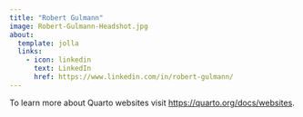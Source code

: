 ```yaml
---
title: "Robert Gulmann"
image: Robert-Gulmann-Headshot.jpg
about:  
  template: jolla
  links:
    - icon: linkedin
      text: LinkedIn
      href: https://www.linkedin.com/in/robert-gulmann/
---
```

To learn more about Quarto websites visit <https://quarto.org/docs/websites>.
